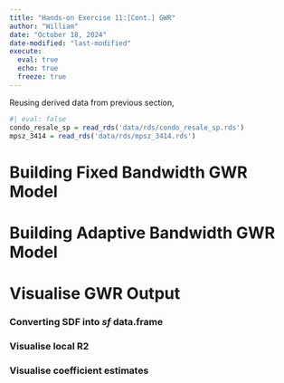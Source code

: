 ```yaml
---
title: "Hands-on Exercise 11:[Cont.] GWR"
author: "William"
date: "October 18, 2024"
date-modified: "last-modified"
execute: 
  eval: true
  echo: true
  freeze: true
---
```


Reusing derived data from previous section,

```r
#| eval: false
condo_resale_sp = read_rds('data/rds/condo_resale_sp.rds')
mpsz_3414 = read_rds('data/rds/mpsz_3414.rds')
```

# **Building Fixed Bandwidth GWR Model**

# **Building Adaptive Bandwidth GWR Model**

# Visualise GWR Output

### **Converting SDF into *sf* data.frame**

### **Visualise local R2**

### **Visualise coefficient estimates**
